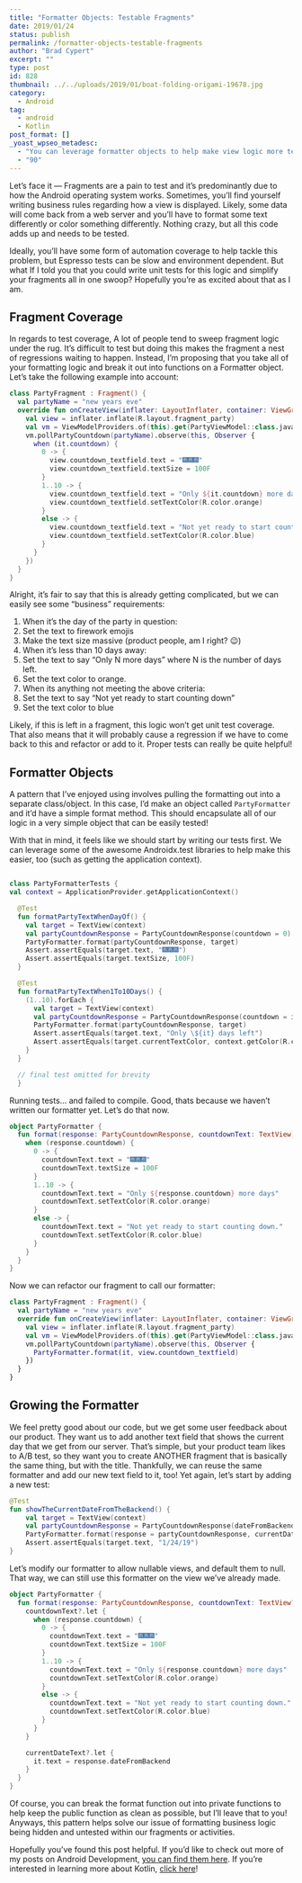 ```yaml
---
title: "Formatter Objects: Testable Fragments"
date: 2019/01/24
status: publish
permalink: /formatter-objects-testable-fragments
author: "Brad Cypert"
excerpt: ""
type: post
id: 828
thumbnail: ../../uploads/2019/01/boat-folding-origami-19678.jpg
category:
  - Android
tag:
  - android
  - Kotlin
post_format: []
_yoast_wpseo_metadesc:
  - "You can leverage formatter objects to help make view logic more testable. Simplify your views and prevent regressions using formatter objects."
  - "90"
---
```


Let’s face it — Fragments are a pain to test and it’s predominantly due to how the Android operating system works. Sometimes, you’ll find yourself writing business rules regarding how a view is displayed. Likely, some data will come back from a web server and you’ll have to format some text differently or color something differently. Nothing crazy, but all this code adds up and needs to be tested.

Ideally, you’ll have some form of automation coverage to help tackle this problem, but Espresso tests can be slow and environment dependent. But what If I told you that you could write unit tests for this logic and simplify your fragments all in one swoop? Hopefully you’re as excited about that as I am.

## Fragment Coverage

In regards to test coverage, A lot of people tend to sweep fragment logic under the rug. It’s difficult to test but doing this makes the fragment a nest of regressions waiting to happen. Instead, I’m proposing that you take all of your formatting logic and break it out into functions on a Formatter object. Let’s take the following example into account:

```kotlin
class PartyFragment : Fragment() {
  val partyName = "new years eve"
  override fun onCreateView(inflater: LayoutInflater, container: ViewGroup?, savedInstanceState: Bundle?): View? {
    val view = inflater.inflate(R.layout.fragment_party)
    val vm = ViewModelProviders.of(this).get(PartyViewModel::class.java)
    vm.pollPartyCountdown(partyName).observe(this, Observer {
      when (it.countdown) {
        0 -> {
          view.countdown_textfield.text = "🎆🎆🎆"
          view.countdown_textfield.textSize = 100F
        }
        1..10 -> {
          view.countdown_textfield.text = "Only ${it.countdown} more days"
          view.countdown_textfield.setTextColor(R.color.orange)
        }
        else -> {
          view.countdown_textfield.text = "Not yet ready to start counting down."
          view.countdown_textfield.setTextColor(R.color.blue)
        }
      }
    })
  }
}
```

Alright, it’s fair to say that this is already getting complicated, but we can easily see some “business” requirements:

1. When it’s the day of the party in question:
1. Set the text to firework emojis
1. Make the text size massive (product people, am I right? 😉)
1. When it’s less than 10 days away:
1. Set the text to say “Only N more days” where N is the number of days left.
1. Set the text color to orange.
1. When its anything not meeting the above criteria:
1. Set the text to say “Not yet ready to start counting down”
1. Set the text color to blue

Likely, if this is left in a fragment, this logic won’t get unit test coverage. That also means that it will probably cause a regression if we have to come back to this and refactor or add to it. Proper tests can really be quite helpful!

## Formatter Objects

A pattern that I’ve enjoyed using involves pulling the formatting out into a separate class/object. In this case, I’d make an object called `PartyFormatter` and it’d have a simple format method. This should encapsulate all of our logic in a very simple object that can be easily tested!

With that in mind, it feels like we should start by writing our tests first. We can leverage some of the awesome Androidx.test libraries to help make this easier, too (such as getting the application context).

```kotlin

class PartyFormatterTests {
val context = ApplicationProvider.getApplicationContext()

  @Test
  fun formatPartyTextWhenDayOf() {
    val target = TextView(context)
    val partyCountdownResponse = PartyCountdownResponse(countdown = 0)
    PartyFormatter.format(partyCountdownResponse, target)
    Assert.assertEquals(target.text, "🎆🎆🎆")
    Assert.assertEquals(target.textSize, 100F)
  }

  @Test
  fun formatPartyTextWhen1To10Days() {
    (1..10).forEach {
      val target = TextView(context)
      val partyCountdownResponse = PartyCountdownResponse(countdown = it)
      PartyFormatter.format(partyCountdownResponse, target)
      Assert.assertEquals(target.text, "Only \${it} days left")
      Assert.assertEquals(target.currentTextColor, context.getColor(R.color.orange))
    }
  }

  // final test omitted for brevity
  }

```

Running tests… and failed to compile. Good, thats because we haven’t written our formatter yet. Let’s do that now.

```kotlin
object PartyFormatter {
  fun format(response: PartyCountdownResponse, countdownText: TextView) {
    when (response.countdown) {
      0 -> {
        countdownText.text = "🎆🎆🎆"
        countdownText.textSize = 100F
      }
      1..10 -> {
        countdownText.text = "Only ${response.countdown} more days"
        countdownText.setTextColor(R.color.orange)
      }
      else -> {
        countdownText.text = "Not yet ready to start counting down."
        countdownText.setTextColor(R.color.blue)
      }
    }
  }
}
```

Now we can refactor our fragment to call our formatter:

```kotlin
class PartyFragment : Fragment() {
  val partyName = "new years eve"
  override fun onCreateView(inflater: LayoutInflater, container: ViewGroup?, savedInstanceState: Bundle?): View? {
    val view = inflater.inflate(R.layout.fragment_party)
    val vm = ViewModelProviders.of(this).get(PartyViewModel::class.java)
    vm.pollPartyCountdown(partyName).observe(this, Observer {
      PartyFormatter.format(it, view.countdown_textfield)
    })
  }
}
```

## Growing the Formatter

We feel pretty good about our code, but we get some user feedback about our product. They want us to add another text field that shows the current day that we get from our server. That’s simple, but your product team likes to A/B test, so they want you to create ANOTHER fragment that is basically the same thing, but with the title. Thankfully, we can reuse the same formatter and add our new text field to it, too! Yet again, let’s start by adding a new test:

```kotlin
@Test
fun showTheCurrentDateFromTheBackend() {
    val target = TextView(context)
    val partyCountdownResponse = PartyCountdownResponse(dateFromBackend = "1/24/19")
    PartyFormatter.format(response = partyCountdownResponse, currentDateText = target)
    Assert.assertEquals(target.text, "1/24/19")
}
```

Let’s modify our formatter to allow nullable views, and default them to null. That way, we can still use this formatter on the view we’ve already made.

```kotlin
object PartyFormatter {
  fun format(response: PartyCountdownResponse, countdownText: TextView? = null, currentDateText: TextView? = null) {
    countdownText?.let {
      when (response.countdown) {
        0 -> {
          countdownText.text = "🎆🎆🎆"
          countdownText.textSize = 100F
        }
        1..10 -> {
          countdownText.text = "Only ${response.countdown} more days"
          countdownText.setTextColor(R.color.orange)
        }
        else -> {
          countdownText.text = "Not yet ready to start counting down."
          countdownText.setTextColor(R.color.blue)
        }
      }
    }

    currentDateText?.let {
      it.text = response.dateFromBackend
    }
  }
}
```

Of course, you can break the format function out into private functions to help keep the public function as clean as possible, but I’ll leave that to you! Anyways, this pattern helps solve our issue of formatting business logic being hidden and untested within our fragments or activities.

Hopefully you’ve found this post helpful. If you’d like to check out more of my posts on Android Development, [you can find them here](http://www.bradcypert.com/tag/android/). If you’re interested in learning more about Kotlin, [click here](http://www.bradcypert.com/tag/kotlin)!
